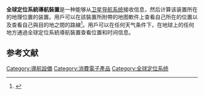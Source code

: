 '''全球定位系統導航裝置'''是一种能够从[[卫星导航系统|卫星导航系统]]接收信息，然后计算该装置所在的地理位置的装置。用戶可以在該裝置所附帶的地图軟件上查看自己所在的位置以及查看自己與目的地之間的路線<ref name="GPS.gov advice">{{Cite web|title=GPS.gov|url=http://www.gps.gov/support/faq/#gap1|accessdate=21 March 2015|author=US Government|work=GPS.gov|publisher=US Govt.|archive-date=2021-01-24|archive-url=https://web.archive.org/web/20210124015220/https://www.gps.gov/support/faq/#gap1|dead-url=no}}</ref>。用戶可以在任何天气条件下，在地球上的任何地方通過全球定位系統導航裝置查看位置和时间信息。

==参考文献==
{{reflist}}
{{卫星导航系统}}
[[Category:導航設備|Category:導航設備]]
[[Category:消費電子產品|Category:消費電子產品]]
[[Category:全球定位系统|Category:全球定位系统]]